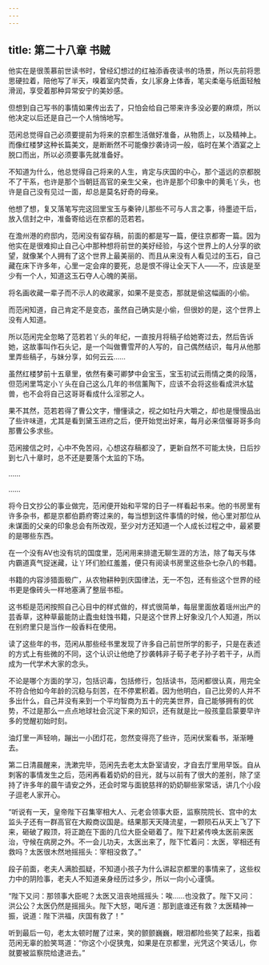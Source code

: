 ```yaml
---
---
---
```

title: 第二十八章 书贼
---




他实在是很羡慕前世读书时，曾经幻想过的红袖添香夜读书的场景，所以先前将思思硬拉着，陪他写了半天，嗅着室内焚香，女儿家身上体香，笔尖柔毫与纸面轻触滑润，享受着那种异常安宁的美妙感。

但想到自己写书的事情如果传出去了，只怕会给自己带来许多没必要的麻烦，所以他决定以后还是自己一个人悄悄地写。

范闲总觉得自己必须要提前为将来的京都生活做好准备，从物质上，以及精神上。而像红楼梦这种长篇美文，是断断然不可能像抄袭诗词一般，临时在某个酒宴之上脱口而出，所以必须要事先就准备好。

不知道为什么，他总觉得自己将来的人生，肯定与庆国的中心，那个遥远的京都脱不了干系，也许是那个当朝廷高官的亲生父亲，也许是那个印象中的黄毛丫头，也许是自己没有见过一面，却总是莫名好奇的母亲。

他想了想，复又落笔写完这回里宝玉与秦钟儿那些不可与人言之事，待墨迹干后，放入信封之中，准备寄给远在京都的范若若。

在澹州港的府邸内，范闲没有留存稿，前面的都是写一篇，便往京都寄一篇。因为他实在是很难抑止自己心中那种想将前世的美好经验，与这个世界上的人分享的欲望，就像某个人拥有了这个世界上最美丽的、而且从来没有人看见过的玉石，自己藏在床下许多年，心里一定会痒的要死，总是恨不得让全天下人——不，应该是至少有一个人，知道这玉石夺人心魄的美丽。

将名画收藏一辈子而不示人的收藏家，如果不是变态，那就是偷这幅画的小偷。

而范闲知道，自己肯定不是变态，虽然自己确实是小偷，但很妙的是，这个世界上没有人知道。

所以范闲完全忽略了范若若丫头的年纪，一直按月将稿子给她寄过去，然后告诉她，这故事叫作石头记，是一个叫做曹雪芹的人写的，自己偶然结识，每月从他那里弄些稿子，与妹分享，如何云云……

虽然红楼梦前十五章里，依然有秦可卿梦中会宝玉，宝玉初试云雨情之类的段落，但范闲里笃定小丫头在自己这么几年的书信薰陶下，应该不会将这些看成洪水猛兽，也不会将自己这哥哥看成什么淫邪之人。

果不其然，范若若得了曹公文字，懵懂读之，视之如牡丹大嚼之，却也是慢慢品出了些许味道，尤其是看到黛玉进府之后，便开始觉出好来，每月必来信催哥哥多向那曹公多求些。

范闲接信之时，心中不免苦闷，心想这存稿都没了，更新自然不可能太快，日后抄到七八十章时，总不还是要落个太监的下场。

……

……

将今日文抄公的事业做完，范闲便开始和平常的日子一样看起书来。他的书房里有许多杂书，都是京都伯爵府寄过来的，每当想到这件事情的时候，他心里对那位从未谋面的父亲的印象总会有所改观，至少对方还知道一个人成长过程之中，最紧要的是哪些东西。

在一个没有AV也没有坑的国度里，范闲用来排遣无聊生涯的方法，除了每天与体内霸道真气捉迷藏，让丫环们脸红羞羞，便只有阅读书房里这些杂七杂八的书籍。

书籍的内容涉猎面极广，从农物耕种到庆国律法，无一不包，还有些这个世界的经书更是像砖头一样地塞满了整层书柜。

这书柜是范闲按照自己心目中的样式做的，样式很简单，每层里面放着瑶州出产的芸香草，这种草最能防止蠹虫蛀蚀书籍，只是这个世界上好象没几个人知道，所以在别府里只是当作一般香料在使用。

读了这些年的书，范闲从那些经书里发现了许多自己前世所学的影子，只是在表述的方式上有些微的不同，这个认识让他绝了抄袭韩非子荀子老子孙子若干子，从而成为一代学术大家的念头。

不论是哪个方面的学习，包括识毒，包括修行，包括读书，范闲都很认真，用完全不符合他如今年龄的沉稳与刻苦，在不停累积着。因为他明白，自己比旁的人并不多出什么，自己并没有来到一个平均智商为五十的完美世界，自己能够拥有的优势，不过是那么一点点地球社会沉淀下来的知识，还有就是比一般孩童启蒙要早许多的觉醒初始时刻。

油灯里一声轻响，蹦出一小团灯花，忽然变得亮了些许，范闲伏案看书，渐渐睡去。

第二日清晨醒来，洗漱完毕，范闲先去老太太卧室请安，才自去厅里用早饭。自从刺客的事情发生之后，范闲再看着奶奶的目光，就与以前有了很大的差别，除了坚持了许多年的晨午请安之外，还会时常与面貌慈祥的奶奶聊些家常话，讲几个小段子逗老人家开心。

“听说有一天，皇帝陛下召集宰相大人、元老会领事大臣，监察院院长、宫中的太监头子还有一群高官在大殿商议国是。结果那天天降流星，一颗陨石从天上飞了下来，砸破了殿顶，将正跪在下面的几位大臣全砸着了。陛下赶紧传唤太医前来医治，守候在病房之外。不一会儿功夫，太医出来了，陛下忙着问：太医，宰相还有救吗？太医很木然地摇摇头：宰相没救了。”

段子前面，老夫人满脸孤疑，不知道小孩子为什么讲起京都里的事情来了，这些权力中的阴险事，老夫人不知道亲身经历过多少，所以一向小心谨慎。

“陛下又问：那领事大臣呢？太医又沮丧地摇摇头：唉……也没救了。陛下又问：洪公公？太医仍然是摇摇头。陛下大怒，喝斥道：那到底谁还有救？太医精神一振，说道：陛下洪福，庆国有救了！”

听到最后一句，老太太顿时醒了过来，笑的颤颤巍巍，眼泪都险些笑了起来，指着范闲无辜的脸笑骂道：“你这个小促狭鬼，如果是在京都里，光凭这个笑话儿，你就要被监察院给逮进去。”
